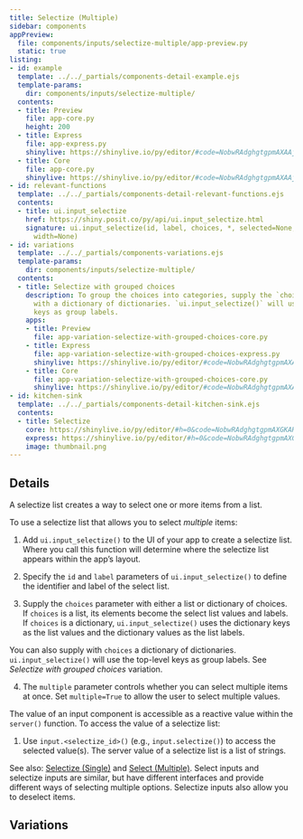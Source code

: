 ```yaml
---
title: Selectize (Multiple)
sidebar: components
appPreview:
  file: components/inputs/selectize-multiple/app-preview.py
  static: true
listing:
- id: example
  template: ../../_partials/components-detail-example.ejs
  template-params:
    dir: components/inputs/selectize-multiple/
  contents:
  - title: Preview
    file: app-core.py
    height: 200
  - title: Express
    file: app-express.py
    shinylive: https://shinylive.io/py/editor/#code=NobwRAdghgtgpmAXAAjFADugdOgnmAGlQGMB7CAFzkqVQDMAnUmZAZwAsBLCXZTmdKQYVkDagBM4DADoRGzNlx5Y4AD3RjWrPgKEju6AK4UihzrIsQzWA8YD6rOABs4xCpwBecABTJkAYmQAHiDZPz9pMEcXN084SKIA4NCIcORIgGVnVxFSdHdybQAjZ1IAd0QEv0CQsPCQSIBGAEFIlEiAYXZSTmI4ZBaqpoAhNvSwLp6+gdHCccaOsc7u3v6FyIBfRJqUtJhDJ3d0FwBeABUGQzht5NkASmrbiEsAATEISQYsKlUKWUk6MgAG5QJxXbx3SqpcJiCiGBipOiREC2ChYaI5OIQjaRWRzMAUXDoBAoAlqChgDYAXSAA
  - title: Core
    file: app-core.py
    shinylive: https://shinylive.io/py/editor/#code=NobwRAdghgtgpmAXAAjFADugdOgnmAGlQGMB7CAFzkqVQDMAnUmZAZwAsBLCXZTmdKQYVkAQUxEG1ACZwGRAK6cAOhFUZ0AfSXIAvMiU4oAczia6AGyXSAFKuQODnLN3QKKm1nAtxiFTgBecDYOAMTIADwR9o6xymBePn6BcPFEyOFRMbEO8QDK3r4ipOj+5KzIAEbepADuiGlhkdEQOY4g8QCMovEo8QDC7KScxHDI3Y1dAEK9yANDI2OdM4RzYJ39s-PDo+ObYAC+6ZktbQ4wChb+6D66ACoMCnDHzdnIAJQvWa2OhqTubg8VAAHhQ7GAAG5QKypMCfVTvVRIiCyOhsOQQuQ2VzuIj-CiAoheVisTjkd4NH4OAACUhRciwIIob1RyChMJsFLesSkFAUDFadHiIBxFCwiSKKU5B3iyPUmD0YkwNg02k4RIxckREFWYAouHQCBQergoMOAF0gA
- id: relevant-functions
  template: ../../_partials/components-detail-relevant-functions.ejs
  contents:
  - title: ui.input_selectize
    href: https://shiny.posit.co/py/api/ui.input_selectize.html
    signature: ui.input_selectize(id, label, choices, *, selected=None, multiple=False,
      width=None)
- id: variations
  template: ../../_partials/components-variations.ejs
  template-params:
    dir: components/inputs/selectize-multiple/
  contents:
  - title: Selectize with grouped choices
    description: To group the choices into categories, supply the `choices` argument
      with a dictionary of dictionaries. `ui.input_selectize()` will use the top-level
      keys as group labels.
    apps:
    - title: Preview
      file: app-variation-selectize-with-grouped-choices-core.py
    - title: Express
      file: app-variation-selectize-with-grouped-choices-express.py
      shinylive: https://shinylive.io/py/editor/#code=NobwRAdghgtgpmAXAAjFADugdOgnmAGlQGMB7CAFzkqVQDMAnUmZAZwAsBLCXZTmdKQYVkDagBM4DADoRGzNlx5Y4AD3RjWrPgKEju6AK4UihzrIsQzWA8YD6rOABs4xCpwBecABTJkAYmQAHiDZPz9pMEcXN084SKIA4NCIcORIgGVnVxFSdHdybQAjZ1IAd0QEv0CQsPCQauS6tIiwAEZIlBBItoBBTvSwAGF2Uk5iOGQ+qp6AIQHIkbGJqfnCQbahheHR8cnNyIBfRJqUlvDIgCYB7rBL-tpF3ZX7mbu1lCflycu1oiuto8dt9kJdAcdGrVUuEIUkoWkYIYnO50C4ALwAFQYhjgJyaEAAlJCUpYAAJiCCSBhYKiqCiySR0ZAANygThx3gJlWhfjEFEMDFSdEiIFsFCw0RycU5h0isnWYAouHQCBQirUFDAhwAukA
    - title: Core
      file: app-variation-selectize-with-grouped-choices-core.py
      shinylive: https://shinylive.io/py/editor/#code=NobwRAdghgtgpmAXAAjFADugdOgnmAGlQGMB7CAFzkqVQDMAnUmZAZwAsBLCXZTmdKQYVkAQUxEG1ACZwGRAK6cAOhFUZ0AfSXIAvMiU4oAczia6AGyXSAFKuQODnLN3QKKm1nAtxiFTgBecDYOAMTIADwR9o6xymBePn6BcPFEyOFRMbEO8QDK3r4ipOj+5KzIAEbepADuiGlhkdEQOY4gTVmtbTnxAIzxKCD9ooPI8QDC7KScxHDIfaOE42B9AEJjk9Oz8+uN-RObYFMzcwuHYAC+6ZktPb1gAExjw09LKFun849LRPGPG1onx2yAB+yeFw+x22Z0eF2unTuPQRGWa2RyMAUFn86B8ugAKgwFHAbmjug4AJSkrqxQykdxuDxUAAeFDsYAAblArKkwFTVBTVEKILI6Gw5By5DZXO4iPSKIyiF5WKxOOQKQ1ycgAAJSEVyLAsijo0XILk8mwa9GxKQUBQMVp0eIgGUULCJIopS2XeLC9SYPRiTA2DTaThKiVyQUQZZgCi4dAIFBxuCsq4AXSAA
- id: kitchen-sink
  template: ../../_partials/components-detail-kitchen-sink.ejs
  contents:
  - title: Selectize
    core: https://shinylive.io/py/editor/#h=0&code=NobwRAdghgtgpmAXGKAHVA6VBPMAaMAYwHsIAXOcpMAMwCdiYACAZwAsBLCbJjmVYnTJMAgujxM6cKITIcAbnAlSIAEzh0JAVw4AdCPoDETAMqxUAGzhNVUMlCY1BrexRb6WruCyYBeJiD6TMFMumAAolCeTADCxFFkYYgBYQByAJpJoWCpcADuTOmCANZhEmkAUllp+UwVGixw2GXZMQAq1WBxEBBwshyEWolgAL54QSFhAOrewnEJWYFgUyKdU1GcEADmZKQtYQDyAEqdB1Jbe-itq0itUBYcTnQQHFBhYxPBYQCyHKp5s0WP1SnV+PW8xHs+2WAEk1hwWCQICwuNCYTdkmEYcQ8m9RuMICN9Po0KgAPo6PxMHRYKBbOBkmgWHSqAAUn2pHAwbAATOywDCIKghqY4FZ+gAvawAETgMGIYQAlASQpyMFxhWQyY1xXIpeyIKrVX9fGFPHY4GUOaqLFAAEZi01dNjEYiNFwW1ksRWIK2Go3BQgugbeXzmtwqgOsMV9CiqXzANKZK5hGI3AC6kYDMC0FjkljgvjadC0SmtIWIqDkpBYvkC-qjkzAlhkcBdFnUdE6Jhjsg9bgwg79jdVYUsWi2XHct0TRCsUDoZLtQ12BjAmfLAbCKk7WRpACsWGS4PJ7gaR1GAOQgSvViDJGhaCD9UisjgUGASbyENBwRUBKQyC0Z5sgAHlUBQAD5QM8BhtkgsImAAaiYb9fzfD8MFtB0LH-FCwlAgB6WDSC2aDCIg+QELAABuEYRkvTcjWVJiPgbJgWPY4xvigLgmFQKBegsDkaR-Og2SY0SF1UMk2GkTt+R7XUOFIJgjm8XMyGnTjGxpYghk1MkKAADzIfkdVjFS1x0kJOMVYkDDUOAaGjOhFDoN8hSGCR9LITUJEaFgUVIH0OQAAR3DQMBMxJ2PUFyLJfCBWVC9jjRciBIV4LyyAwcM4BS300qjQDgMNNJiH7bxo11OBVDCJjSpAmgwiKLQatjOrkhAS8JEvDB92ILhPM1PKvBSxUiTABySXQKkxFQVlSQpDgAo0dz7IgUZ0yAA
    express: https://shinylive.io/py/editor/#h=0&code=NobwRAdghgtgpmAXGKAHVA6VBPMAaMAYwHsIAXOcpMAMwCdiYACAZwAsBLCbJjmVYnTJM6cKITIcAbnAA6Eeo1aduGOAA9Uoli179BwrqgCuZPE2MdzoiABM4defIDETAMqxUAGzhNbUMigmGkFWQIoWeRZwuF0AXiYQeSYUplkwAFEoaKYAYWJssnTERPSAOQBNYrSwMrgAdyYKwQBrdPNygClq8oamTocWOGx2mtyAFR6wfIgIOAkOQlN0gF88ZNT0gHVY4XzC6qSwLYBBKa3slQBzMlJR9IB5ACUph9Eru-wxs6QxqC8OCE6BAOFBVusIKkagBZDi2eq7Q7paFlKaw2axYiBe7HACS5w4LBIEBYXBxuJ+JXSuOI9TBYDW8hWTggrjccGEqCgV18xFQklIkQgliw3LgAH0+WQWAAKGjGLxecX1OFkNhxcZ0YxwACULJFbAATDLqRATMJ2T4FgAvXwAETgMGI6T1EBcTAAQtlFqw4FbJLamCq1Ux-l4mFy6LAOYN5CKjKZxUN-RxbSbIak4XF0tEAnJ8BsUl4oAAjP3Z6ZsYjEIZhPMylg6xDtQtMQhVxaxOK5iIQqHJ+YUWxxYDlKpfdK5H4AXT7qRgCsk3jgGq1cDnKSlHEFcSSGahKXS3nEcCrXnsjl+6Utg7rEQwD5b+4PR68xiuXEiv1HRB8UDo4olqYtxumAs6tlC6Q2Be1QigAViw4pwFI-zpge6FMAA5CAW6kCU8oQAspAyhwFAwOYsSEGguqJKIZDGMCNQADy2NIAB8THRAwEBXGx6RMAA1EwlHUSRZEYMWZZeDqgnMQA9FxpC8UxcmsVIfFgAA3CsKyYRBqQ6huTCMhArryMGbAWBwGBUXQtgyk2rYirZtjimwYgXiaYA3kRkJPLEi5fmZz4AALQQ4GAUOoRTPvYNC+imxGOc+UKAkwEBYrwZqmBgPZwA5zYpRhdEMZC5TEHesQJYOcC2Ok+kpCVjE0OkzTGNVEi1SUICYeYmEYHBxBcCR2VkLlMQOTqzJgPIDLTkAA
    image: thumbnail.png
---
```


:::{#example}
:::

:::{#relevant-functions}
:::

## Details

A selectize list creates a way to select one or more items from a list.

To use a selectize list that allows you to select <em>multiple</em> items:

  1. Add `ui.input_selectize()` to the UI of your app to create a selectize list. Where you call this function will determine where the selectize list appears within the app's layout.

  2. Specify the `id` and `label` parameters of `ui.input_selectize()` to define the identifier and label of the select list.

  3. Supply the `choices` parameter with either a list or dictionary of choices. If `choices` is a list, its elements become the select list values and labels. If `choices` is a dictionary, `ui.input_selectize()` uses the dictionary keys as the list values and the dictionary values as the list labels.

  You can also supply with `choices` a dictionary of dictionaries. `ui.input_selectize()` will use the top-level keys as group labels. See <em>Selectize with grouped choices</em> variation.

  4. The `multiple` parameter controls whether you can select multiple items at once. Set `multiple=True` to allow the user to select multiple values.

The value of an input component is accessible as a reactive value within the `server()` function. To access the value of a selectize list:

  1. Use `input.<selectize_id>()` (e.g., `input.selectize()`) to access the selected value(s). The server value of a selectize list is a list of strings.

See also: [Selectize (Single)](../selectize-single/index.qmd) and [Select (Multiple)](../select-multiple/index.qmd). Select inputs and selectize inputs are similar, but have different interfaces and provide different ways of selecting multiple options. Selectize inputs also allow you to deselect items.

## Variations

:::{#variations}
:::

